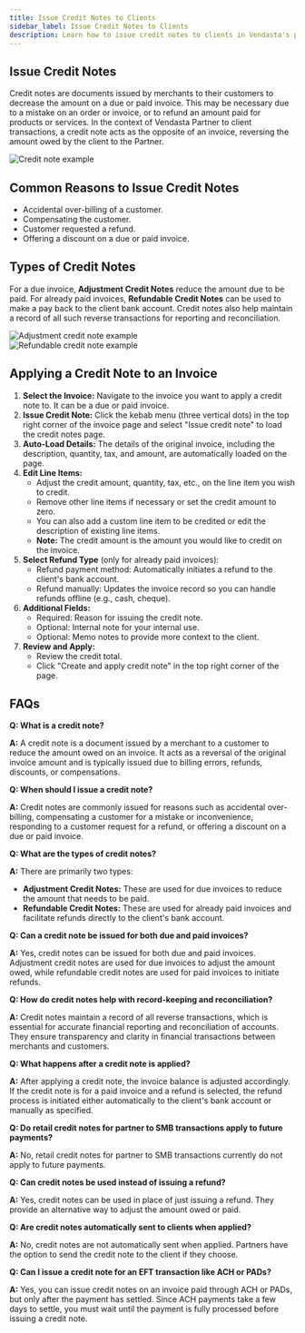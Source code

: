 ```yaml
---
title: Issue Credit Notes to Clients
sidebar_label: Issue Credit Notes to Clients
description: Learn how to issue credit notes to clients in Vendasta's platform
---
```


## Issue Credit Notes

Credit notes are documents issued by merchants to their customers to decrease the amount on a due or paid invoice. This may be necessary due to a mistake on an order or invoice, or to refund an amount paid for products or services. In the context of Vendasta Partner to client transactions, a credit note acts as the opposite of an invoice, reversing the amount owed by the client to the Partner.

![Credit note example](./img/commerce/credit-notes/credit-note-1.png)

## Common Reasons to Issue Credit Notes

- Accidental over-billing of a customer.
- Compensating the customer.
- Customer requested a refund.
- Offering a discount on a due or paid invoice.

## Types of Credit Notes

For a due invoice, **Adjustment Credit Notes** reduce the amount due to be paid. For already paid invoices, **Refundable Credit Notes** can be used to make a pay back to the client bank account. Credit notes also help maintain a record of all such reverse transactions for reporting and reconciliation.

<div style={{textAlign: 'center'}}>
  <img src="./img/commerce/credit-notes/credit-note-2.png" alt="Adjustment credit note example" />
</div>

<div style={{textAlign: 'center'}}>
  <img src="./img/commerce/credit-notes/credit-note-3.png" alt="Refundable credit note example" />
</div>

## Applying a Credit Note to an Invoice

1. **Select the Invoice:** Navigate to the invoice you want to apply a credit note to. It can be a due or paid invoice.
2. **Issue Credit Note:** Click the kebab menu (three vertical dots) in the top right corner of the invoice page and select "Issue credit note" to load the credit notes page.
3. **Auto-Load Details:** The details of the original invoice, including the description, quantity, tax, and amount, are automatically loaded on the page.
4. **Edit Line Items:**
   - Adjust the credit amount, quantity, tax, etc., on the line item you wish to credit.
   - Remove other line items if necessary or set the credit amount to zero.
   - You can also add a custom line item to be credited or edit the description of existing line items.
   - **Note:** The credit amount is the amount you would like to credit on the invoice.
5. **Select Refund Type** (only for already paid invoices): 
   - Refund payment method: Automatically initiates a refund to the client's bank account.
   - Refund manually: Updates the invoice record so you can handle refunds offline (e.g., cash, cheque).
6. **Additional Fields:**
   - Required: Reason for issuing the credit note.
   - Optional: Internal note for your internal use.
   - Optional: Memo notes to provide more context to the client.
7. **Review and Apply:**
   - Review the credit total.
   - Click "Create and apply credit note" in the top right corner of the page.

## FAQs

**Q: What is a credit note?**

**A:** A credit note is a document issued by a merchant to a customer to reduce the amount owed on an invoice. It acts as a reversal of the original invoice amount and is typically issued due to billing errors, refunds, discounts, or compensations.

**Q: When should I issue a credit note?**

**A:** Credit notes are commonly issued for reasons such as accidental over-billing, compensating a customer for a mistake or inconvenience, responding to a customer request for a refund, or offering a discount on a due or paid invoice.

**Q: What are the types of credit notes?**

**A:** There are primarily two types:
- **Adjustment Credit Notes:** These are used for due invoices to reduce the amount that needs to be paid.
- **Refundable Credit Notes:** These are used for already paid invoices and facilitate refunds directly to the client's bank account.

**Q: Can a credit note be issued for both due and paid invoices?**

**A:** Yes, credit notes can be issued for both due and paid invoices. Adjustment credit notes are used for due invoices to adjust the amount owed, while refundable credit notes are used for paid invoices to initiate refunds.

**Q: How do credit notes help with record-keeping and reconciliation?**

**A:** Credit notes maintain a record of all reverse transactions, which is essential for accurate financial reporting and reconciliation of accounts. They ensure transparency and clarity in financial transactions between merchants and customers.

**Q: What happens after a credit note is applied?**

**A:** After applying a credit note, the invoice balance is adjusted accordingly. If the credit note is for a paid invoice and a refund is selected, the refund process is initiated either automatically to the client's bank account or manually as specified.

**Q: Do retail credit notes for partner to SMB transactions apply to future payments?**

**A:** No, retail credit notes for partner to SMB transactions currently do not apply to future payments.

**Q: Can credit notes be used instead of issuing a refund?**

**A:** Yes, credit notes can be used in place of just issuing a refund. They provide an alternative way to adjust the amount owed or paid.

**Q: Are credit notes automatically sent to clients when applied?**

**A:** No, credit notes are not automatically sent when applied. Partners have the option to send the credit note to the client if they choose.

**Q: Can I issue a credit note for an EFT transaction like ACH or PADs?**

**A:** Yes, you can issue credit notes on an invoice paid through ACH or PADs, but only after the payment has settled. Since ACH payments take a few days to settle, you must wait until the payment is fully processed before issuing a credit note.